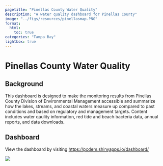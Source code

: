 ```yaml
---
pagetitle: "Pinellas County Water Quality"
description: "A water quality dashboard for Pinellas County"
image: "../figs/resources/pinellasmap.PNG"
format: 
  html: 
    toc: true
categories: "Tampa Bay"
lightbox: true
---
```


# Pinellas County Water Quality {.unnumbered}

## Background

This dashboard is designed to make the monitoring results from Pinellas County Division of Environmental Management accessible and summarize how the lakes, streams, and coastal waters measure up compared to past conditions and based on regulatory and management targets. Content includes water qaulity information, red tide and beach bacteria data, annual reports, and data downloads.

## Dashboard

View the dashboard by visiting [https://pcdem.shinyapps.io/dashboard/](https://pcdem.shinyapps.io/dashboard/){target="_blank"}

![](../figs/resources/pinellasdashscreenshot.PNG)

